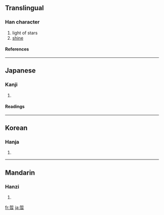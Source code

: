 {{see|晰}}

==Translingual==
===Han character===
{{Han char|rn=72|rad=日|as=07|sn=11|four=5260<sub>2</sub>|canj=手中日 (QLA)}}
# light of stars
# [[shine]]
====References====
{{Han ref|kx=0496.030|dkj=13953|dj=0862.080|hdz=21510.080|uh=6662|ud=26210|bh=D5AE|bd=54702}}

----
==Japanese==
===Kanji===
{{ja-kanji|grade=|rs=日07}}
# {{defn|Japanese}} 
====Readings====
{{ja-readings|on=[[せつ]] (setsu), [[せい]] (sei)|kun=[[あきらか]] (akiraka)}}

----
==Korean==
===Hanja===
{{ko-hanja|hangeul=[[절]], [[제]]|eumhun=|rv=jeol, je|mr=chŏl, che|y=cel, cey}}
# {{defn|Korean}}

----
==Mandarin==
===Hanzi===
{{cmn-hanzi|pin=[[zhē]] ([[zhe1]])|wg=che<sup>1</sup>}}
# {{defn|Mandarin}}

[[fr:晢]]
[[ja:晢]]